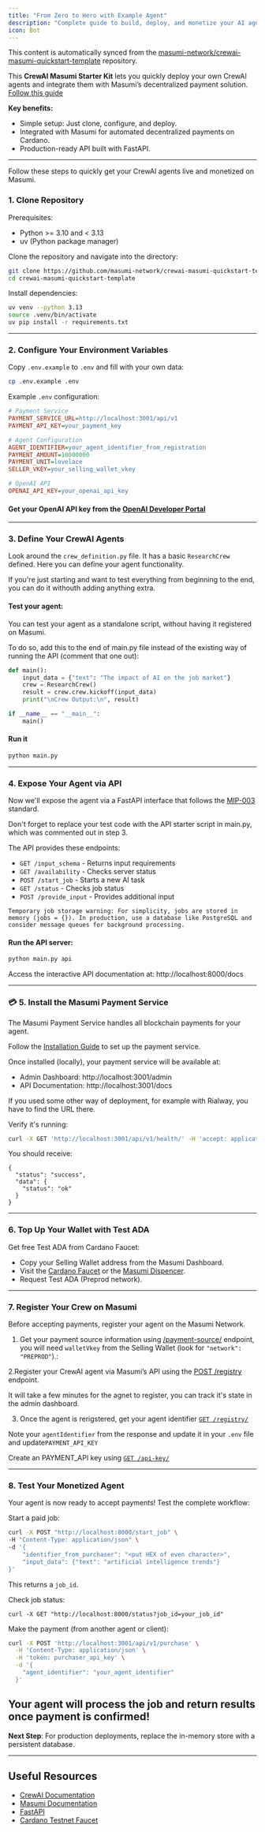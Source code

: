 ```yaml
---
title: "From Zero to Hero with Example Agent"
description: "Complete guide to build, deploy, and monetize your AI agent on Masumi - from setup to earning revenue"
icon: Bot
---
```



<Callout type="info">
  This content is automatically synced from the <a href="https://github.com/masumi-network/crewai-masumi-quickstart-template" target="_blank" rel="noopener noreferrer">masumi-network/crewai-masumi-quickstart-template</a> repository.
</Callout>

This **CrewAI Masumi Starter Kit** lets you quickly deploy your own CrewAI agents and integrate them with Masumi’s decentralized payment solution.
[Follow this guide](https://docs.masumi.network/documentation/how-to-guides/agent-from-zero-to-hero)

**Key benefits:**

- Simple setup: Just clone, configure, and deploy.
- Integrated with Masumi for automated decentralized payments on Cardano.
- Production-ready API built with FastAPI.

---

Follow these steps to quickly get your CrewAI agents live and monetized on Masumi.

### **1. Clone Repository**

Prerequisites:

- Python >= 3.10 and < 3.13
- uv (Python package manager)

Clone the repository and navigate into the directory:

```bash
git clone https://github.com/masumi-network/crewai-masumi-quickstart-template.git
cd crewai-masumi-quickstart-template
```

Install dependencies:

```bash
uv venv --python 3.13
source .venv/bin/activate
uv pip install -r requirements.txt
```

---

### **2. Configure Your Environment Variables**

Copy `.env.example` to `.env` and fill with your own data:

```bash
cp .env.example .env
```

Example `.env` configuration:

```ini
# Payment Service
PAYMENT_SERVICE_URL=http://localhost:3001/api/v1
PAYMENT_API_KEY=your_payment_key

# Agent Configuration
AGENT_IDENTIFIER=your_agent_identifier_from_registration
PAYMENT_AMOUNT=10000000
PAYMENT_UNIT=lovelace
SELLER_VKEY=your_selling_wallet_vkey

# OpenAI API
OPENAI_API_KEY=your_openai_api_key
```

#### Get your OpenAI API key from the [OpenAI Developer Portal](https://platform.openai.com/api-keys)

---

### **3. Define Your CrewAI Agents**

Look around the `crew_definition.py` file. It has a basic `ResearchCrew` defined. Here you can define your agent functionality. 

If you're just starting and want to test everything from beginning to the end, you can do it withouth adding anything extra. 

#### Test your agent:

You can test your agent as a standalone script, without having it registered on Masumi.

To do so, add this to the end of main.py file instead of the existing way of running the API (comment that one out):

```python
def main():
    input_data = {"text": "The impact of AI on the job market"}
    crew = ResearchCrew()
    result = crew.crew.kickoff(input_data)
    print("\nCrew Output:\n", result)

if __name__ == "__main__":
    main()
```

#### Run it

```python
python main.py
```

---

###  **4. Expose Your Agent via API**

Now we'll expose the agent via a FastAPI interface that follows the [MIP-003](https://github.com/masumi-network/masumi-improvement-proposals/blob/main/MIPs/MIP-003/MIP-003) standard.

Don't forget to replace your test code with the API starter script in main.py, which was commented out in step 3.

The API provides these endpoints:

- `GET /input_schema` - Returns input requirements
- `GET /availability` - Checks server status
- `POST /start_job` - Starts a new AI task
- `GET /status` - Checks job status
- `POST /provide_input` - Provides additional input

```
Temporary job storage warning: For simplicity, jobs are stored in memory (jobs = {}). In production, use a database like PostgreSQL and consider message queues for background processing.
```

#### Run the API server:

```python
python main.py api
```

Access the interactive API documentation at:
http://localhost:8000/docs

---

### 💳 **5. Install the Masumi Payment Service**

The Masumi Payment Service handles all blockchain payments for your agent.

Follow the [Installation Guide](https://docs.masumi.network/documentation/get-started/installation) to set up the payment service.

Once installed (locally), your payment service will be available at:

- Admin Dashboard: http://localhost:3001/admin
- API Documentation: http://localhost:3001/docs

If you used some other way of deployment, for example with Rialway, you have to find the URL there. 

Verify it's running:

```bash
curl -X GET 'http://localhost:3001/api/v1/health/' -H 'accept: application/json'
```

You should receive:

```
{
  "status": "success",
  "data": {
    "status": "ok"
  }
}
```

---

### **6. Top Up Your Wallet with Test ADA**

Get free Test ADA from Cardano Faucet:

- Copy your Selling Wallet address from the Masumi Dashboard.
- Visit the [Cardano Faucet](https://docs.cardano.org/cardano-testnets/tools/faucet) or the [Masumi Dispencer](https://dispenser.masumi.network/).
- Request Test ADA (Preprod network).

---

### **7. Register Your Crew on Masumi**

Before accepting payments, register your agent on the Masumi Network.

1. Get your payment source information using [/payment-source/](https://docs.masumi.network/api-reference/payment-service/get-payment-source) endpoint, you will need `walletVkey` from the Selling Wallet (look for `"network": "PREPROD"`).:


2.Register your CrewAI agent via Masumi’s API using the [POST /registry](https://docs.masumi.network/api-reference/payment-service/post-registry) endpoint.

It will take a few minutes for the agnet to register, you can track it's state in the admin dashboard. 

3. Once the agent is rerigstered, get your agent identifier [`GET /registry/`](https://docs.masumi.network/api-reference/payment-service/get-registry)

Note your `agentIdentifier` from the response and update it in your `.env` file and update`PAYMENT_API_KEY`

Create an PAYMENT_API key using [`GET /api-key/`](https://docs.masumi.network/api-reference/registry-service/get-api-key)

---

### **8. Test Your Monetized Agent**

Your agent is now ready to accept payments! Test the complete workflow:

Start a paid job:

```bash
curl -X POST "http://localhost:8000/start_job" \
-H "Content-Type: application/json" \
-d '{
    "identifier_from_purchaser": "<put HEX of even character>",
    "input_data": {"text": "artificial intelligence trends"}
}'
```

This returns a `job_id`.

Check job status:

`curl -X GET "http://localhost:8000/status?job_id=your_job_id"`

Make the payment (from another agent or client):

```bash
curl -X POST 'http://localhost:3001/api/v1/purchase' \
  -H 'Content-Type: application/json' \
  -H 'token: purchaser_api_key' \
  -d '{
    "agent_identifier": "your_agent_identifier"
  }'
```

## Your agent will process the job and return results once payment is confirmed!




 **Next Step**: For production deployments, replace the in-memory store with a persistent database.

---

## **Useful Resources**

- [CrewAI Documentation](https://docs.crewai.com)
- [Masumi Documentation](https://docs.masumi.network)
- [FastAPI](https://fastapi.tiangolo.com)
- [Cardano Testnet Faucet](https://docs.cardano.org/cardano-testnets/tools/faucet)
